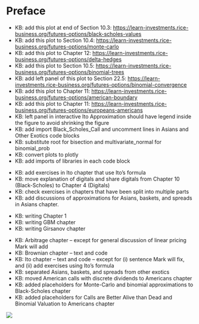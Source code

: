 # Preface {.unnumbered}

::: {.CodeToDo .unnumbered}

- KB: add this plot at end of Section 10.3: [https://learn-investments.rice-business.org/futures-options/black-scholes-values](https://learn-investments.rice-business.org/futures-options/black-scholes-values)
- KB: add this plot to Section 10.4: [https://learn-investments.rice-business.org/futures-options/monte-carlo](https://learn-investments.rice-business.org/futures-options/monte-carlo)
- KB: add this plot to Chapter 12: [https://learn-investments.rice-business.org/futures-options/delta-hedges](https://learn-investments.rice-business.org/futures-options/delta-hedges)
- KB: add this plot to Section 10.5: [https://learn-investments.rice-business.org/futures-options/binomial-trees](https://learn-investments.rice-business.org/futures-options/binomial-trees)
- KB: add left panel of this plot to Section 22.5: [https://learn-investments.rice-business.org/futures-options/binomial-convergence](https://learn-investments.rice-business.org/futures-options/binomial-convergence)
- KB: add this plot to Chapter 11: [https://learn-investments.rice-business.org/futures-options/american-boundary](https://learn-investments.rice-business.org/futures-options/american-boundary)
- KB: add this plot to Chapter 11: [https://learn-investments.rice-business.org/futures-options/europeans-americans](https://learn-investments.rice-business.org/futures-options/europeans-americans)
- KB: left panel in interactive Ito Approximation should have legend inside the figure to avoid shrinking the figure
- KB: add import Black_Scholes_Call and uncomment lines in Asians and Other Exotics code blocks
- KB: substitute root for bisection and multivariate_normal for binomial_prob 
- KB: convert plots to plotly
- KB: add imports of libraries in each code block
:::

::: {.WritingToDo .unnumbered}
- KB: add exercises in Ito chapter that use Ito's formula
- KB: move explanation of digitals and share digitals from Chapter 10 (Black-Scholes) to Chapter 4 (Digitals)
- KB: check exercises in chapters that have been split into multiple parts
- KB: add discussions of approximations for Asians, baskets, and spreads in Asians chapter.
:::

::: {.InProgress .unnumbered}
- KB: writing Chapter 1
- KB: writing GBM chapter
- KB: writing Girsanov chapter
:::

::: {.Done .unnumbered}
- KB: Arbitrage chapter -- except for general discussion of linear pricing Mark will add
- KB: Brownian chapter -- text and code
- KB: Ito chapter -- text and code -- except for (i) sentence Mark will fix, and (ii) add exercises using Ito's formula
- KB: separated Asians, baskets, and spreads from other exotics 
- KB: moved American calls with discrete dividends to Americans chapter 
- KB: added placeholders for Monte-Carlo and binomial approximations to Black-Scholes chapter
- KB: added placeholders for Calls are Better Alive than Dead and Binomial Valuation to Americans chapter

:::

![](under_construction.jpg)


